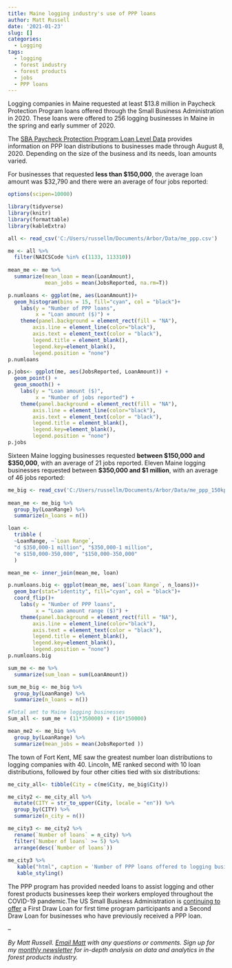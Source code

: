 ```yaml
---
title: Maine logging industry's use of PPP loans
author: Matt Russell
date: '2021-01-23'
slug: []
categories:
  - Logging
tags:
  - logging
  - forest industry
  - forest products
  - jobs
  - PPP loans
---
```


Logging companies in Maine requested at least $13.8 million in Paycheck Protection Program loans offered through the Small Business Administration in 2020. These loans were offered to 256 logging businesses in Maine in the spring and early summer of 2020.

The [SBA Paycheck Protection Program Loan Level Data](https://home.treasury.gov/policy-issues/cares-act/assistance-for-small-businesses/sba-paycheck-protection-program-loan-level-data) provides information on PPP loan distributions to businesses made through August 8, 2020. Depending on the size of the business and its needs, loan amounts varied.

For businesses that requested **less than \$150,000**, the average loan amount was \$32,790 and there were an average of four jobs reported:

```r
options(scipen=10000)

library(tidyverse)
library(knitr)
library(formattable)
library(kableExtra)
```

```r
all <- read_csv('C:/Users/russellm/Documents/Arbor/Data/me_ppp.csv')

me <- all %>%
  filter(NAICSCode %in% c(1133, 113310))
  
mean_me <- me %>% 
  summarize(mean_loan = mean(LoanAmount),
            mean_jobs = mean(JobsReported, na.rm=T)) 

p.numloans <- ggplot(me, aes(LoanAmount))+
  geom_histogram(bins = 15, fill="cyan", col = "black")+
    labs(y = "Number of PPP loans", 
         x = "Loan amount ($)") +
    theme(panel.background = element_rect(fill = "NA"),
        axis.line = element_line(color="black"),
        axis.text = element_text(color = "black"),
        legend.title = element_blank(),
        legend.key=element_blank(),
        legend.position = "none") 
p.numloans

p.jobs<- ggplot(me, aes(JobsReported, LoanAmount)) +
  geom_point() +
  geom_smooth() +
    labs(y = "Loan amount ($)", 
         x = "Number of jobs reported") +
    theme(panel.background = element_rect(fill = "NA"),
        axis.line = element_line(color="black"),
        axis.text = element_text(color = "black"),
        legend.title = element_blank(),
        legend.key=element_blank(),
        legend.position = "none") 
p.jobs
```

Sixteen Maine logging businesses requested **between \$150,000 and \$350,000**, with an average of 21 jobs reported. Eleven Maine logging businesses requested between **\$350,000 and \$1 million**, with an average of 46 jobs reported:

```r

me_big <- read_csv('C:/Users/russellm/Documents/Arbor/Data/me_ppp_150kplus.csv')
  
mean_me <- me_big %>% 
  group_by(LoanRange) %>% 
  summarize(n_loans = n()) 

loan <-
  tribble (
  ~LoanRange, ~`Loan Range`,
  "d $350,000-1 million", "$350,000-1 million",
  "e $150,000-350,000", "$150,000-350,000"
  )

mean_me <- inner_join(mean_me, loan)

p.numloans.big <- ggplot(mean_me, aes(`Loan Range`, n_loans))+
  geom_bar(stat="identity", fill="cyan", col = "black")+
  coord_flip()+
    labs(y = "Number of PPP loans", 
         x = "Loan amount range ($)") +
    theme(panel.background = element_rect(fill = "NA"),
        axis.line = element_line(color="black"),
        axis.text = element_text(color = "black"),
        legend.title = element_blank(),
        legend.key=element_blank(),
        legend.position = "none") 
p.numloans.big
```

```r
sum_me <- me %>% 
  summarize(sum_loan = sum(LoanAmount)) 

sum_me_big <- me_big %>% 
  group_by(LoanRange) %>% 
  summarize(n_loans = n()) 

#Total amt to Maine logging businesses
Sum_all <- sum_me + (11*350000) + (16*150000)

```

```r
mean_me2 <- me_big %>% 
  group_by(LoanRange) %>% 
  summarize(mean_jobs = mean(JobsReported )) 
```

The town of Fort Kent, ME saw the greatest number loan distributions to logging companies with 40. Lincoln, ME ranked second with 10 loan distributions, followed by four other cities tied with six distributions: 

```r
me_city_all<- tibble(City = c(me$City, me_big$City))

me_city2 <- me_city_all %>% 
  mutate(CITY = str_to_upper(City, locale = "en")) %>% 
  group_by(CITY) %>% 
  summarize(n_city = n())

me_city3 <- me_city2 %>% 
  rename(`Number of loans` = n_city) %>% 
  filter(`Number of loans` >= 5) %>% 
  arrange(desc(`Number of loans`))
  
me_city3 %>% 
   kable("html", caption = 'Number of PPP loans offered to logging businesses in Maine cities.') %>%
   kable_styling()
```

The PPP program has provided needed loans to assist logging and other forest products businesses keep their workers employed throughout the COVID-19 pandemic.The US Small Business Administration is [continuing to offer](https://www.sba.gov/funding-programs/loans/coronavirus-relief-options/paycheck-protection-program) a First Draw Loan for first time program participants and a Second Draw Loan for businesses who have previously received a PPP loan.

--

*By Matt Russell. [Email Matt](mailto:matt@arbor-analytics.com) with any questions or comments. Sign up for my [monthly newsletter](https://mailchi.mp/d96897dc0f46/arbor-analytics) for in-depth analysis on data and analytics in the forest products industry.*